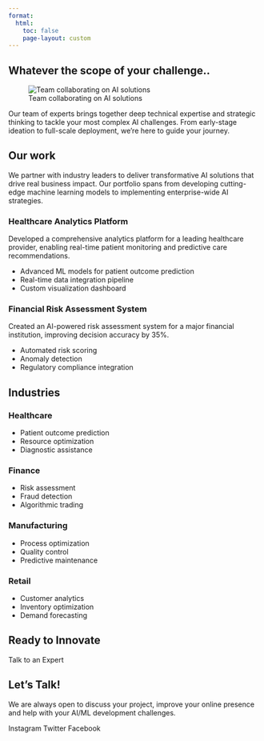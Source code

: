 ```yaml
---
format:
  html:
    toc: false
    page-layout: custom
---
```


::: {.container-fluid .p-0}

::: {.px-4 .py-5 .text-center}
# Whatever the scope of your challenge.. {.display-4 .fw-normal}

![Team collaborating on AI solutions](images/team-collaboration.jpg){.img-fluid .mt-4 .mb-4}

Our team of experts brings together deep technical expertise and strategic thinking to tackle your most complex AI challenges. From early-stage ideation to full-scale deployment, we're here to guide your journey.
:::

## Our work {.text-center .mt-5 .mb-4}

We partner with industry leaders to deliver transformative AI solutions that drive real business impact. Our portfolio spans from developing cutting-edge machine learning models to implementing enterprise-wide AI strategies.

::: {.grid .mt-5}

::: {.g-col-12 .g-col-md-6 .mb-4}
### Healthcare Analytics Platform
Developed a comprehensive analytics platform for a leading healthcare provider, enabling real-time patient monitoring and predictive care recommendations.

- Advanced ML models for patient outcome prediction
- Real-time data integration pipeline
- Custom visualization dashboard
:::

::: {.g-col-12 .g-col-md-6 .mb-4}
### Financial Risk Assessment System
Created an AI-powered risk assessment system for a major financial institution, improving decision accuracy by 35%.

- Automated risk scoring
- Anomaly detection
- Regulatory compliance integration
:::

:::

## Industries {.mt-5 .mb-4}

::: {.grid}

::: {.g-col-12 .g-col-md-3}
### Healthcare
- Patient outcome prediction
- Resource optimization
- Diagnostic assistance
:::

::: {.g-col-12 .g-col-md-3}
### Finance
- Risk assessment
- Fraud detection
- Algorithmic trading
:::

::: {.g-col-12 .g-col-md-3}
### Manufacturing
- Process optimization
- Quality control
- Predictive maintenance
:::

::: {.g-col-12 .g-col-md-3}
### Retail
- Customer analytics
- Inventory optimization
- Demand forecasting
:::

:::

::: {.text-center .py-5}
## Ready to Innovate {.display-5}

[Talk to an Expert]{.btn .btn-warning .btn-lg}
:::

::: {.footer .bg-dark .text-white .py-5}
::: {.container}
::: {.row}

::: {.col-md-6}
## Let's Talk!

We are always open to discuss your project, improve your online presence and help with your AI/ML development challenges.
:::

::: {.col-md-6 .text-end}
[Instagram]{.btn .btn-link} [Twitter]{.btn .btn-link} [Facebook]{.btn .btn-link}
:::

:::
:::
:::

:::
